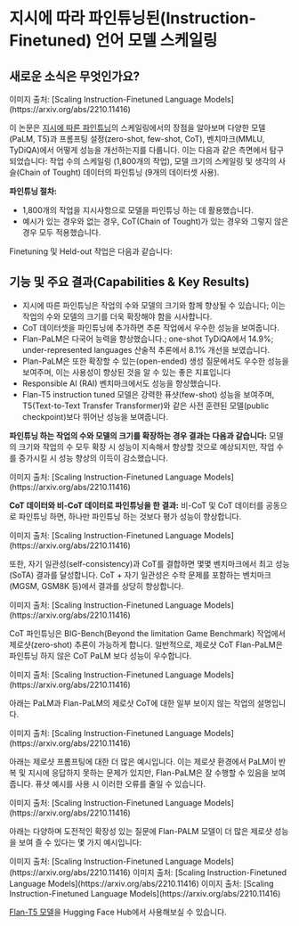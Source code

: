 # 지시에 따라 파인튜닝된(Instruction-Finetuned) 언어 모델 스케일링


## 새로운 소식은 무엇인가요?

<Screenshot src={FLAN1} alt="FLAN1" />
이미지 출처: [Scaling Instruction-Finetuned Language Models](https://arxiv.org/abs/2210.11416)

이 논문은 [지시에 따른 파인튜닝](https://arxiv.org/pdf/2109.01652.pdf)의 스케일링에서의 장점을 알아보며 다양한 모델(PaLM, T5)과 프롬프팅 설정(zero-shot, few-shot, CoT), 벤치마크(MMLU, TyDiQA)에서 어떻게 성능을 개선하는지를 다룹니다. 이는 다음과 같은 측면에서 탐구되었습니다: 작업 수의 스케일링 (1,800개의 작업), 모델 크기의 스케일링 및 생각의 사슬(Chain of Tought) 데이터의 파인튜닝 (9개의 데이터셋 사용).

**파인튜닝 절차:**

- 1,800개의 작업을 지시사항으로 모델을 파인튜닝 하는 데 활용했습니다.
- 예시가 있는 경우와 없는 경우, CoT(Chain of Tought)가 있는 경우와 그렇지 않은 경우 모두 적용했습니다.

Finetuning 및 Held-out 작업은 다음과 같습니다:

<Screenshot src={FLAN11} alt="FLAN11" />

## 기능 및 주요 결과(Capabilities & Key Results)

- 지시에 따른 파인튜닝은 작업의 수와 모델의 크기와 함께 향상될 수 있습니다; 이는 작업의 수와 모델의 크기를 더욱 확장해야 함을 시사합니다.
- CoT 데이터셋을 파인튜닝에 추가하면 추론 작업에서 우수한 성능을 보여줍니다.
- Flan-PaLM은 다국어 능력을 향상했습니다.; one-shot TyDiQA에서 14.9%; under-represented languages 산술적 추론에서 8.1% 개선을 보였습니다.
- Plan-PaLM은 또한 확장할 수 있는(open-ended) 생성 질문에서도 우수한 성능을 보여주며, 이는 사용성이 향상된 것을 알 수 있는 좋은 지표입니다
- Responsible AI (RAI) 벤치마크에서도 성능을 향상했습니다.
- Flan-T5 instruction tuned 모델은 강력한 퓨샷(few-shot) 성능을 보여주며, T5(Text-to-Text Transfer Transformer)와 같은 사전 훈련된 모델(public checkpoint)보다 뛰어난 성능을 보여줍니다.

**파인튜닝 하는 작업의 수와 모델의 크기를 확장하는 경우 결과는 다음과 같습니다:** 모델의 크기와 작업의 수 모두 확장 시 성능이 지속해서 향상할 것으로 예상되지만, 작업 수를 증가시킬 시 성능 향상의 이득이 감소했습니다.

<Screenshot src={FLAN2} alt="FLAN2" />
이미지 출처: [Scaling Instruction-Finetuned Language Models](https://arxiv.org/abs/2210.11416)

**CoT 데이터와 비-CoT 데이터로 파인튜닝을 한 결과:** 비-CoT 및 CoT 데이터를 공동으로 파인튜닝 하면, 하나만 파인튜닝 하는 것보다 평가 성능이 향상합니다.

<Screenshot src={FLAN3} alt="FLAN3" />
이미지 출처: [Scaling Instruction-Finetuned Language Models](https://arxiv.org/abs/2210.11416)

또한, 자기 일관성(self-consistency)과 CoT를 결합하면 몇몇 벤치마크에서 최고 성능(SoTA) 결과를 달성합니다. CoT + 자기 일관성은 수학 문제를 포함하는 벤치마크(MGSM, GSM8K 등)에서 결과를 상당히 향상합니다.

<Screenshot src={FLAN4} alt="FLAN4" />
이미지 출처: [Scaling Instruction-Finetuned Language Models](https://arxiv.org/abs/2210.11416)

CoT 파인튜닝은 BIG-Bench(Beyond the limitation Game Benchmark) 작업에서 제로샷(zero-shot) 추론이 가능하게 합니다. 일반적으로, 제로샷 CoT Flan-PaLM은 파인튜닝 하지 않은 CoT PaLM 보다 성능이 우수합니다.

<Screenshot src={FLAN6} alt="FLAN6" />
이미지 출처: [Scaling Instruction-Finetuned Language Models](https://arxiv.org/abs/2210.11416)

아래는 PaLM과 Flan-PaLM의 제로샷 CoT에 대한 일부 보이지 않는 작업의 설명입니다.

<Screenshot src={FLAN5} alt="FLAN5" />
이미지 출처: [Scaling Instruction-Finetuned Language Models](https://arxiv.org/abs/2210.11416)

아래는 제로샷 프롬프팅에 대한 더 많은 예시입니다. 이는 제로샷 환경에서 PaLM이 반복 및 지시에 응답하지 못하는 문제가 있지만, Flan-PaLM은 잘 수행할 수 있음을 보여줍니다. 퓨샷 예시를 사용 시 이러한 오류를 줄일 수 있습니다.

<Screenshot src={FLAN7} alt="FLAN7" />
이미지 출처: [Scaling Instruction-Finetuned Language Models](https://arxiv.org/abs/2210.11416)

아래는 다양하며 도전적인 확장성 있는 질문에 Flan-PALM 모델이 더 많은 제로샷 성능을 보여 즐 수 있다는 몇 가지 예시입니다:

<Screenshot src={FLAN8} alt="FLAN8" />
이미지 출처: [Scaling Instruction-Finetuned Language Models](https://arxiv.org/abs/2210.11416)

<Screenshot src={FLAN9} alt="FLAN9" />
이미지 출처: [Scaling Instruction-Finetuned Language Models](https://arxiv.org/abs/2210.11416)

<Screenshot src={FLAN10} alt="FLAN10" />
이미지 출처: [Scaling Instruction-Finetuned Language Models](https://arxiv.org/abs/2210.11416)

[Flan-T5 모델](https://huggingface.co/google/flan-t5-xxl)을 Hugging Face Hub에서 사용해보실 수 있습니다.
